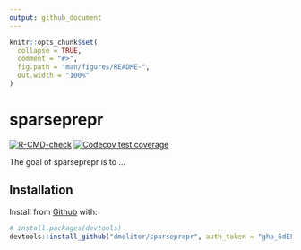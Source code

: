 ```yaml
---
output: github_document
---
```


<!-- README.md is generated from README.Rmd. Please edit that file -->

```r
knitr::opts_chunk$set(
  collapse = TRUE,
  comment = "#>",
  fig.path = "man/figures/README-",
  out.width = "100%"
)
```

# sparseprepr

<!-- badges: start -->
[![R-CMD-check](https://github.com/dmolitor/sparseprepr/workflows/R-CMD-check/badge.svg)](https://github.com/dmolitor/sparseprepr/actions)
[![Codecov test coverage](https://codecov.io/gh/dmolitor/sparseprepr/branch/main/graph/badge.svg?token=PCAC1RA7GE)](https://codecov.io/gh/dmolitor/sparseprepr?branch=main)
<!-- badges: end -->

The goal of sparseprepr is to ...

## Installation

Install from [Github](https://github.com) with:
```r
# install.packages(devtools)
devtools::install_github("dmolitor/sparseprepr", auth_token = "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")
```
